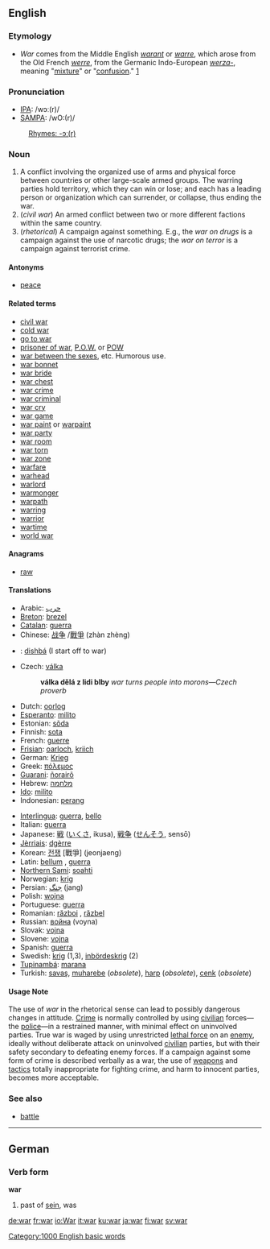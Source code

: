 ==English==

===Etymology===
*''War'' comes from the Middle English ''[[warant]]'' or ''[[warre]]'', which arose from the Old French ''[[werre]]'', from the Germanic Indo-European ''[[werza-]]'', meaning "[[mixture]]" or "[[confusion]]."  [http://dictionary.reference.com/search?q=war]

===Pronunciation===
*[[w:IPA|IPA]]: /wɔː(r)/
*[[w:SAMPA|SAMPA]]: /wO:(r)/
:[[rhymes:English:-ɔː(r)|Rhymes: -ɔː(r)]]

===Noun===
{{en-noun-reg}}

# A conflict involving the organized use of arms and physical force between countries or other large-scale armed groups. The warring parties hold territory, which they can win or lose; and each has a leading person or organization which can surrender, or collapse, thus ending the war.
# (''civil war'') An armed conflict between two or more different factions within the same country.
# (''rhetorical'') A campaign against something. E.g., the ''war on drugs'' is a campaign against the use of narcotic drugs; the ''war on terror'' is a campaign against terrorist crime.

====Antonyms====
*[[peace]]

====Related terms====
*[[civil war]]
*[[cold war]]
*[[go to war]]
*[[prisoner of war]], [[P.O.W.]] or [[POW]]
*[[war between the sexes]], etc. Humorous use.
*[[war bonnet]]
*[[war bride]]
*[[war chest]]
*[[war crime]]
*[[war criminal]]
*[[war cry]]
*[[war game]]
*[[war paint]] or [[warpaint]]
*[[war party]]
*[[war room]]
*[[war torn]]
*[[war zone]]
*[[warfare]]
*[[warhead]]
*[[warlord]]
*[[warmonger]]
*[[warpath]]
*[[warring]]
*[[warrior]]
*[[wartime]]
*[[world war]]

====Anagrams====
*[[raw]]

====Translations====
{{Top}}
*Arabic: [[حرب]]
*[[Breton]]: [[brezel]] {{m}}
*[[Catalan]]: [[guerra]] {{f}}
*Chinese: [[战争]] /[[戰爭]] (zhàn zhèng)
*{{apc}}: [[dishbá]] (I start off to war)
*Czech: [[válka]] {{f}}
*: '''válka dělá z lidi blby''' ''war turns people into morons&mdash;Czech proverb''
*Dutch: [[oorlog]] {{m}}
*[[Esperanto]]: [[milito]]
*Estonian: [[sõda]]
*Finnish: [[sota]]
*French: [[guerre]] {{f}}
*[[Frisian]]: [[oarloch]], [[kriich]]
*German: [[Krieg]] {{m}}
*Greek: [[πόλεμος]] {{m}}
*[[Guarani]]: [[ñorairõ]]
*Hebrew: [[מלחמה]]
*[[Ido]]: [[milito]]
*Indonesian: [[perang]]
{{Mid}}
*[[Interlingua]]: [[guerra]], [[bello]]
*Italian: [[guerra]] {{f}}
*Japanese: [[戦]] ([[いくさ]], ikusa), [[戦争]] ([[せんそう]], sensō)
*[[Jèrriais]]: [[dgèrre]] {{f}}
*Korean: [[전쟁]] [戰爭] (jeonjaeng)
*Latin: [[bellum]] {{n}}, [[guerra]] {{f}}
*[[Northern Sami]]: [[soahti]]
*Norwegian: [[krig]] {{m}}
*Persian: [[جنگ]] (jang)
*Polish: [[wojna]] {{f}}
*Portuguese: [[guerra]] {{f}}
*Romanian: [[război]] {{n}}, [[răzbel]] {{n}} {{archaic}}
*Russian: [[война]] (voyna)
*Slovak: [[vojna#Slovak|vojna]] {{f}}
*Slovene: [[vojna]] {{f}}
*Spanish: [[guerra]] {{f}}
*Swedish: [[krig]] {{n}} (1,3), [[inbördeskrig]] (2) {{n}}
*[[Tupinambá]]: [[marana]]
*Turkish: [[savaş]], [[muharebe]] (''obsolete''), [[harp]]  (''obsolete''), [[cenk]] (''obsolete'')
{{Bottom}}

====Usage Note====
The use of ''war'' in the rhetorical sense can lead to possibly dangerous changes in attitude. [[Crime]] is normally controlled by using [[civilian]] forces&mdash;the [[police]]&mdash;in a restrained manner, with minimal effect on uninvolved parties. True war is waged by using unrestricted [[lethal force]] on an [[enemy]], ideally without deliberate attack on uninvolved [[civilian]] parties, but with their safety secondary to defeating enemy forces. If a campaign against some form of crime is described verbally as a war, the use of [[weapon]]s and [[tactics]] totally inappropriate for fighting crime, and harm to innocent parties, becomes more acceptable.

===See also===
*[[battle]]

----

==German==
===Verb form===
'''war'''

# past of [[sein]], was

[[Category:1000 English basic words]]

[[de:war]]
[[fr:war]]
[[io:War]]
[[it:war]]
[[ku:war]]
[[ja:war]]
[[fi:war]]
[[sv:war]]